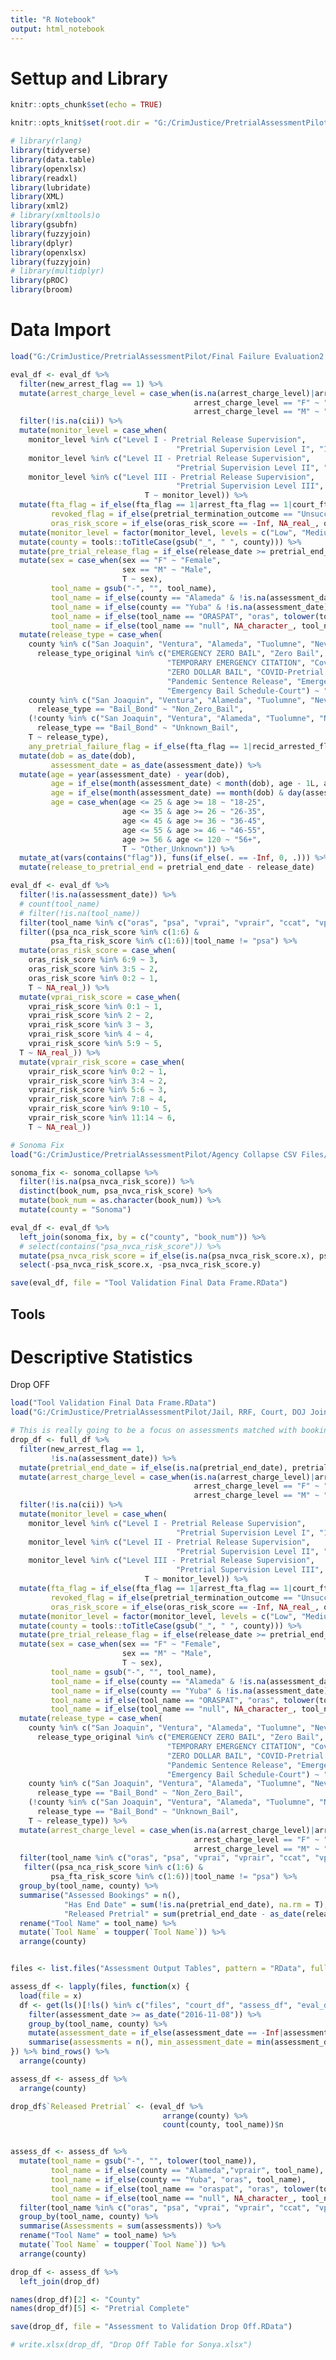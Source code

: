 ```yaml
---
title: "R Notebook"
output: html_notebook
---
```


# Settup and Library
```r
knitr::opts_chunk$set(echo = TRUE)

knitr::opts_knit$set(root.dir = "G:/CrimJustice/PretrialAssessmentPilot")

# library(rlang)
library(tidyverse)
library(data.table)
library(openxlsx)
library(readxl)
library(lubridate)
library(XML)
library(xml2)
# library(xmltools)o
library(gsubfn)
library(fuzzyjoin)
library(dplyr)
library(openxlsx)
library(fuzzyjoin)
# library(multidplyr)
library(pROC)
library(broom)
```

# Data Import 
```r
load("G:/CrimJustice/PretrialAssessmentPilot/Final Failure Evaluation2.RData")

eval_df <- eval_df %>%
  filter(new_arrest_flag == 1) %>%
  mutate(arrest_charge_level = case_when(is.na(arrest_charge_level)|arrest_charge_level %in% c("Other", "I") ~"Other_Unknown",
                                         arrest_charge_level == "F" ~ "Felony",
                                         arrest_charge_level == "M" ~ "Misdemeanor")) %>%
  filter(!is.na(cii)) %>%
  mutate(monitor_level = case_when(
    monitor_level %in% c("Level I - Pretrial Release Supervision",
                                     "Pretrial Supervision Level I", "1", "Low") ~ "Low",
    monitor_level %in% c("Level II - Pretrial Release Supervision",
                                     "Pretrial Supervision Level II", "2", "Medium") ~ "Medium",
    monitor_level %in% c("Level III - Pretrial Release Supervision",
                                     "Pretrial Supervision Level III", "3:4", "High") ~ "High",
                              T ~ monitor_level)) %>%
  mutate(fta_flag = if_else(fta_flag == 1|arrest_fta_flag == 1|court_fta_flag == 1|court_fta_flag_doj == 1, 1, 0),
         revoked_flag = if_else(pretrial_termination_outcome == "Unsuccessful", 1, 0),
         oras_risk_score = if_else(oras_risk_score == -Inf, NA_real_, oras_risk_score)) %>%
  mutate(monitor_level = factor(monitor_level, levels = c("Low", "Medium", "High", "Other_Unknown"))) %>%
  mutate(county = tools::toTitleCase(gsub("_", " ", county))) %>%
  mutate(pre_trial_release_flag = if_else(release_date >= pretrial_end_date|is.na(release_date), 0, 1)) %>%
  mutate(sex = case_when(sex == "F" ~ "Female",
                         sex == "M" ~ "Male",
                         T ~ sex),
         tool_name = gsub("-", "", tool_name),
         tool_name = if_else(county == "Alameda" & !is.na(assessment_date), "vprair", tool_name),
         tool_name = if_else(county == "Yuba" & !is.na(assessment_date), "oras", tool_name),
         tool_name = if_else(tool_name == "ORASPAT", "oras", tolower(tool_name)),
         tool_name = if_else(tool_name == "null", NA_character_, tool_name)) %>%
  mutate(release_type = case_when(
    county %in% c("San Joaquin", "Ventura", "Alameda", "Tuolumne", "Nevada", "San Mateo", "Kings") &
      release_type_original %in% c("EMERGENCY ZERO BAIL", "Zero Bail", "TEMPORARY EMERGENCY BAIL",
                                   "TEMPORARY EMERGENCY CITATION", "Covid 19", "Emergency Bail Schedule",
                                   "ZERO DOLLAR BAIL", "COVID-Pretrial Court-Order", "Pandemic Citation Release", 
                                   "Pandemic Sentence Release", "Emergency Bail Schedule-Cite", 
                                   "Emergency Bail Schedule-Court") ~ "Zero_Bail",
    county %in% c("San Joaquin", "Ventura", "Alameda", "Tuolumne", "Nevada", "San Mateo", "Kings") & 
      release_type == "Bail_Bond" ~ "Non_Zero_Bail",
    (!county %in% c("San Joaquin", "Ventura", "Alameda", "Tuolumne", "Nevada", "San Mateo", "Kings")) & 
      release_type == "Bail_Bond" ~ "Unknown_Bail",
    T ~ release_type),
    any_pretrial_failure_flag = if_else(fta_flag == 1|recid_arrested_flag==1|recid_filed_flag==1|recid_convicted_flag==1, 1, 0)) %>%
  mutate(dob = as_date(dob),
         assessment_date = as_date(assessment_date)) %>%
  mutate(age = year(assessment_date) - year(dob),
         age = if_else(month(assessment_date) < month(dob), age - 1L, age),
         age = if_else(month(assessment_date) == month(dob) & day(assessment_date) < day(dob), age - 1L, age),
         age = case_when(age <= 25 & age >= 18 ~ "18-25",
                         age <= 35 & age >= 26 ~ "26-35",
                         age <= 45 & age >= 36 ~ "36-45",
                         age <= 55 & age >= 46 ~ "46-55",
                         age >= 56 & age <= 120 ~ "56+",
                         T ~ "Other_Unknown")) %>%
  mutate_at(vars(contains("flag")), funs(if_else(. == -Inf, 0, .))) %>%
  mutate(release_to_pretrial_end = pretrial_end_date - release_date)

eval_df <- eval_df %>%
  filter(!is.na(assessment_date)) %>%
  # count(tool_name)
  # filter(!is.na(tool_name))
  filter(tool_name %in% c("oras", "psa", "vprai", "vprair", "ccat", "vpraio")) %>%
  filter((psa_nca_risk_score %in% c(1:6) &
         psa_fta_risk_score %in% c(1:6))|tool_name != "psa") %>%
  mutate(oras_risk_score = case_when(
    oras_risk_score %in% 6:9 ~ 3,
    oras_risk_score %in% 3:5 ~ 2,
    oras_risk_score %in% 0:2 ~ 1,
    T ~ NA_real_)) %>%
  mutate(vprai_risk_score = case_when(
    vprai_risk_score %in% 0:1 ~ 1,
    vprai_risk_score %in% 2 ~ 2,
    vprai_risk_score %in% 3 ~ 3,
    vprai_risk_score %in% 4 ~ 4,
    vprai_risk_score %in% 5:9 ~ 5,
  T ~ NA_real_)) %>%
  mutate(vprair_risk_score = case_when(
    vprair_risk_score %in% 0:2 ~ 1,
    vprair_risk_score %in% 3:4 ~ 2,
    vprair_risk_score %in% 5:6 ~ 3,
    vprair_risk_score %in% 7:8 ~ 4,
    vprair_risk_score %in% 9:10 ~ 5,
    vprair_risk_score %in% 11:14 ~ 6,
    T ~ NA_real_))

# Sonoma Fix
load("G:/CrimJustice/PretrialAssessmentPilot/Agency Collapse CSV Files/Sonoma Join Collapse.RData")

sonoma_fix <- sonoma_collapse %>%
  filter(!is.na(psa_nvca_risk_score)) %>%
  distinct(book_num, psa_nvca_risk_score) %>%
  mutate(book_num = as.character(book_num)) %>%
  mutate(county = "Sonoma")

eval_df <- eval_df %>%
  left_join(sonoma_fix, by = c("county", "book_num")) %>%
  # select(contains("psa_nvca_risk_score")) %>%
  mutate(psa_nvca_risk_score = if_else(is.na(psa_nvca_risk_score.x), psa_nvca_risk_score.y, psa_nvca_risk_score.x)) %>%
  select(-psa_nvca_risk_score.x, -psa_nvca_risk_score.y)

save(eval_df, file = "Tool Validation Final Data Frame.RData")
```

## Tools
# Descriptive Statistics
Drop OFF
```r
load("Tool Validation Final Data Frame.RData")
load("G:/CrimJustice/PretrialAssessmentPilot/Jail, RRF, Court, DOJ Joined.RData")

# This is really going to be a focus on assessments matched with bookings. 
drop_df <- full_df %>%
  filter(new_arrest_flag == 1,
         !is.na(assessment_date)) %>%
  mutate(pretrial_end_date = if_else(is.na(pretrial_end_date), pretrial_end_date_doj, pretrial_end_date)) %>%
  mutate(arrest_charge_level = case_when(is.na(arrest_charge_level)|arrest_charge_level %in% c("Other", "I") ~"Other_Unknown",
                                         arrest_charge_level == "F" ~ "Felony",
                                         arrest_charge_level == "M" ~ "Misdemeanor")) %>%
  filter(!is.na(cii)) %>%
  mutate(monitor_level = case_when(
    monitor_level %in% c("Level I - Pretrial Release Supervision",
                                     "Pretrial Supervision Level I", "1", "Low") ~ "Low",
    monitor_level %in% c("Level II - Pretrial Release Supervision",
                                     "Pretrial Supervision Level II", "2", "Medium") ~ "Medium",
    monitor_level %in% c("Level III - Pretrial Release Supervision",
                                     "Pretrial Supervision Level III", "3:4", "High") ~ "High",
                              T ~ monitor_level)) %>%
  mutate(fta_flag = if_else(fta_flag == 1|arrest_fta_flag == 1|court_fta_flag == 1|court_fta_flag_doj == 1, 1, 0),
         revoked_flag = if_else(pretrial_termination_outcome == "Unsuccessful", 1, 0),
         oras_risk_score = if_else(oras_risk_score == -Inf, NA_real_, oras_risk_score)) %>%
  mutate(monitor_level = factor(monitor_level, levels = c("Low", "Medium", "High", "Other_Unknown"))) %>%
  mutate(county = tools::toTitleCase(gsub("_", " ", county))) %>%
  mutate(pre_trial_release_flag = if_else(release_date >= pretrial_end_date|is.na(release_date), 0, 1)) %>%
  mutate(sex = case_when(sex == "F" ~ "Female",
                         sex == "M" ~ "Male",
                         T ~ sex),
         tool_name = gsub("-", "", tool_name),
         tool_name = if_else(county == "Alameda" & !is.na(assessment_date), "vprair", tool_name),
         tool_name = if_else(county == "Yuba" & !is.na(assessment_date), "oras", tool_name),
         tool_name = if_else(tool_name == "ORASPAT", "oras", tolower(tool_name)),
         tool_name = if_else(tool_name == "null", NA_character_, tool_name)) %>%
  mutate(release_type = case_when(
    county %in% c("San Joaquin", "Ventura", "Alameda", "Tuolumne", "Nevada", "San Mateo", "Kings") &
      release_type_original %in% c("EMERGENCY ZERO BAIL", "Zero Bail", "TEMPORARY EMERGENCY BAIL",
                                   "TEMPORARY EMERGENCY CITATION", "Covid 19", "Emergency Bail Schedule",
                                   "ZERO DOLLAR BAIL", "COVID-Pretrial Court-Order", "Pandemic Citation Release", 
                                   "Pandemic Sentence Release", "Emergency Bail Schedule-Cite", 
                                   "Emergency Bail Schedule-Court") ~ "Zero_Bail",
    county %in% c("San Joaquin", "Ventura", "Alameda", "Tuolumne", "Nevada", "San Mateo", "Kings") & 
      release_type == "Bail_Bond" ~ "Non_Zero_Bail",
    (!county %in% c("San Joaquin", "Ventura", "Alameda", "Tuolumne", "Nevada", "San Mateo", "Kings")) & 
      release_type == "Bail_Bond" ~ "Unknown_Bail",
    T ~ release_type)) %>%
  mutate(arrest_charge_level = case_when(is.na(arrest_charge_level)|arrest_charge_level %in% c("Other", "I") ~"Other_Unknown",
                                         arrest_charge_level == "F" ~ "Felony",
                                         arrest_charge_level == "M" ~ "Misdemeanor")) %>%
  filter(tool_name %in% c("oras", "psa", "vprai", "vprair", "ccat", "vpraio")) %>%
   filter((psa_nca_risk_score %in% c(1:6) &
         psa_fta_risk_score %in% c(1:6))|tool_name != "psa") %>%
  group_by(tool_name, county) %>%
  summarise("Assessed Bookings" = n(),
            "Has End Date" = sum(!is.na(pretrial_end_date), na.rm = T),
            "Released Pretrial" = sum(pretrial_end_date - as_date(release_date) > 0, na.rm = T)) %>%
  rename("Tool Name" = tool_name) %>%
  mutate(`Tool Name` = toupper(`Tool Name`)) %>%
  arrange(county)


files <- list.files("Assessment Output Tables", pattern = "RData", full.names = T)

assess_df <- lapply(files, function(x) {
  load(file = x)
  df <- get(ls()[!ls() %in% c("files", "court_df", "assess_df", "eval_df", "full_df", "drop_df")]) %>%
    filter(assessment_date >= as_date("2016-11-08")) %>%
    group_by(tool_name, county) %>%
    mutate(assessment_date = if_else(assessment_date == -Inf|assessment_date == Inf, NA_Date_, as_date(assessment_date))) %>%
    summarise(assessments = n(), min_assessment_date = min(assessment_date, na.rm = T), max_assessment_date = max(assessment_date, na.rm = T))
}) %>% bind_rows() %>%
  arrange(county)

assess_df <- assess_df %>%
  arrange(county)

drop_df$`Released Pretrial` <- (eval_df %>%
                                  arrange(county) %>%
                                  count(county, tool_name))$n


assess_df <- assess_df %>%
  mutate(tool_name = gsub("-", "", tolower(tool_name)),
         tool_name = if_else(county == "Alameda","vprair", tool_name),
         tool_name = if_else(county == "Yuba", "oras", tool_name),
         tool_name = if_else(tool_name == "oraspat", "oras", tolower(tool_name)),
         tool_name = if_else(tool_name == "null", NA_character_, tool_name)) %>%
  filter(tool_name %in% c("oras", "psa", "vprai", "vprair", "ccat", "vpraio")) %>%
  group_by(tool_name, county) %>%
  summarise(Assessments = sum(assessments)) %>%
  rename("Tool Name" = tool_name) %>%
  mutate(`Tool Name` = toupper(`Tool Name`)) %>%
  arrange(county)

drop_df <- assess_df %>%
  left_join(drop_df)

names(drop_df)[2] <- "County"
names(drop_df)[5] <- "Pretrial Complete" 

save(drop_df, file = "Assessment to Validation Drop Off.RData")

# write.xlsx(drop_df, "Drop Off Table for Sonya.xlsx")
```  
